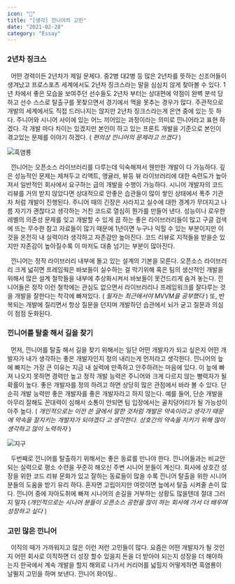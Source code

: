 ```yaml
---
icon: "🐉"
title: "[생각] 낀니어의 고민"
date: "2021-02-28"
category: "Essay"
---
```


### 2년차 징크스

&nbsp; 어떤 경력이든 2년차가 제일 문제다. 중2병 대2병 등 많은 2년차를 뜻하는 신조어들이 생겨났고 프로스포츠 세계에서도 2년차 징크스라는 말을 심심치 않게 찾아볼 수 있다. 1년 차에서 좋은 모습을 보여주던 선수들도 2년차 부터는 상대편에 약점이 완벽 분석 당하고 선수 스스로 탈출구를 못찾으면서 경기에서 맥을 못추는 경우가 많다. 주관적으로 개발의 세계에서도 직접 드러나지는 않지만 2년차 징크스라는게 은연 중에 있는 듯 하다. 주니어와 시니어 사이에 있는 어느 끼어있는 과정이라는 의미로 낀니어라고 표현 하겠다. 각 개발 마다 차이는 있겠지만 본인이 하고 있는 프론트 개발을 기준으로 본인이 겪고있는 문제를 이야기 하겠다. ( _편의상 낀니어의 문제라고 쓰겠다_ )

![흑염룡](./images/blackDragon.png)

&nbsp; 낀니어는 오픈소스 라이브러리를 다루는데 익숙해져서 웬만한 개발이 다 가능하다. 깊은 성능적인 문제는 제쳐두고 리액트, 앵귤러, 뷰등 뷰 라이브러리에 대한 숙련도가 높아져서 일반적인 회사에서 요구하는 급의 개발을 수행이 가능하다. 시니어 개발자의 코드 리뷰를 거의 받지 않았다면 상대적으로 안좋은 습관들이 많이 쌓인 상태에서 폭주 기관차 처럼 개발이 진행된다. 주니어 때의 긴장은 사라지고 실수에 대한 경계가 무뎌지고 나름 자기가 괜찮다고 생각하는 거친 코드로 열심히 뭔가를 만들어 낸다. 성능이나 로우한 레벨의 의존성 문제를 잊고 개발할 수 있게 끔 하는 좋은 라이브러리들이 많고 구글 검색에 뜨는 무수한 참고 자료들이 많기 때문에 1년이면 누구나 익힐 수 있는 부분이지만 이 것을 온전히 내 실력이라 생각하고 자존감만 높아진다. 코드 리뷰로 지적들을 받을순 있지만 자존감이 높아질수록 이 마저도 대충 넘기는 부분이 많아진다.

&nbsp; 낀니어는 정작 라이브러리 내부에 돌고 있는 설계의 기본을 모른다. 오픈소스 라이브러리 크게 넓히면 프레임웍은 바보들이 실수하는 걸 막기위해 혹은 팀의 생산적인 개발을 위해서 많은 설계 철학들을 내부에 추상화시켜서 바보들이 못건드리게 숨겨 놓는다. 낀니어들은 정작 이런 철학에는 관심도 없으면서 라이브러리나 프레임워크를 잘다루는 것을 개발을 잘한다는 착각에 빠져있다. ( _필자는 최근에서야 MVVM을 공부했다_ ) 또, 반복되는 개발에 질리면서 항상 질문을 던지며 개발하던 습관에서 뇌가 굳고 질문과 의심이 점점 둔화된다.

### 낀니어를 탈출 해서 길을 찾기

&nbsp; 먼저, 낀니어를 탈출 해서 길을 찾기 위해서는 일단 어떤 개발자가 되고 싶은지 어떤 개발자가 내가 생각하는 좋은 개발자인지 정의 내리는게 먼저라고 생각한다. 낀니어의 늪에 빠지는 가장 큰 이유는 지금 내 실력에 만족하고 안주하려는 마음에 있다. 이 늪에 빠져 나오지 못하면 경력만 높고 정작 개발 능력은 주니어와 크게 다르지 않는 뻥력자가 될 확률이 높다. 좋은 개발자를 정의 하려고 하면 상당히 많은 관점에서 바라 볼 수 있다. 단순히 개발 능력만 좋은 개발자를 좋은 개발자라고 하지 않는다. 예를 들어, 단순 개발을 아무리 잘해도 꼰대력이 심해서 소통이 안되면 팀 입장에서는 골치덩어리가 될 가능성이 아주 높다. ( _개인적으로는 이전 쓴 글에서 말한 것처럼 개발은 약속이라고 생각기 때문에 약속을 잘지키는 개발자가 되야겠다 고 생각한다. 상호간의 약속을 지키기 위해 많이 생각하고 많이 노력하자_ )

![지구](./images/earth.png)

&nbsp; 두번째로 낀니어를 탈출하기 위해서는 좋은 동료를 만나야 한다. 낀니어들과는 비교안되는 실력으로 평소 수련을 꾸준히 해오신 주변 시니어 분들이 계신다. 회사에 상호간 성장을 위한 코드 리뷰 문화가 있고 잘하는 동료들이 많을 수록 낀니어 탈출을 위한 시니어 분들의 도움을 받기 유리 하다. 혼자면 고립이지만 여럿이면 늪에서 탈출 시켜줄 손이 많다. 낀니어 중에 자아도취에 빠져 시니어의 손길을 거부하는 상황도 많을텐데 절대 그러지 말자 (_개인적으로는 시니어 분들이 오픈소스 공헌을 많이 하는 회사에 가서 더 배우며 성장하고 싶다_ )

### 고민 많은 낀니어

&nbsp; 이직의 때가 가까워지고 많은 이런 저런 고민들이 많다. 요즘은 어떤 개발자가 될 것인지 어떤 회사로 이직하면 더 성장 할수 있을지 돈을 더 받아야 되는지 성장을 더 해야하는지 한국에서 계속 개발을 할지 해외로 나가서 커리어를 넓힐지 어떻게하면 흑염룡이 날뛸지 고민을 하며 보낸다. 낀니어 화이팅..
